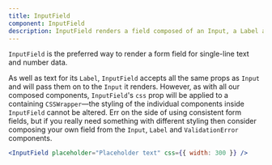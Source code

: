 ```yaml
---
title: InputField
component: InputField
description: InputField renders a field composed of an Input, a Label and a ValidationError
---
```


`InputField` is the preferred way to render a form field for single-line text and number data.

As well as text for its `Label`, `InputField` accepts all the same props as `Input` and will pass them on to the `Input` it renders. However, as with all our composed components,
`InputField`'s `css` prop will be applied to a containing `CSSWrapper`—the styling of the individual components inside `InputField` cannot be altered. Err on the side of using consistent form fields,
but if you really need something with different styling then consider composing your own field from the `Input`, `Label` and `ValidationError` components.

```jsx live center
<InputField placeholder="Placeholder text" css={{ width: 300 }} />
```

#